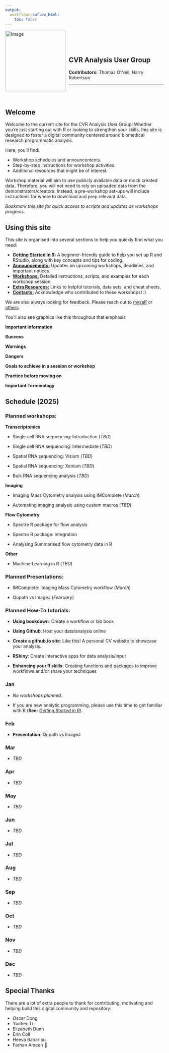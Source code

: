 ```yaml
---
output:
  workflowr::wflow_html:
    toc: false
---
```


<!---
To do:

- add archive? 

<--->

<div style="text-align: left;">
  <img src="assets/logo/logo.png" alt="Image" style="width: 2in; float: left; margin-right: 10px;">
  <div style="overflow: hidden; padding-top: 10%;">

## **CVR Analysis User Group**    
**Contributors:** Thomas O'Neil, Harry Robertson
<hr>
</div> 
<br>
 
## Welcome

Welcome to the current site for the CVR Analysis User Group! Whether you're just starting out with R or looking to strengthen your skills, this site is designed to foster a digital community centered around biomedical research programmatic analysis. 

Here, you'll find:

- Workshop schedules and announcements.
- Step-by-step instructions for workshop activities.
- Additional resources that might be of interest. 
 
Workshop material will aim to use publicly available data or mock created data. Therefore, you will not need to rely on uploaded data from the demonstrators/creators. Instead, a pre-workshop set-ups will include instructions for where to download and prep relevant data. 

<hint-text style="text-size:1.2em">*Bookmark this site for quick access to scripts and updates as workshops progress.*</hint-text>

<wimr> 

## Using this site

This site is organised into several sections to help you quickly find what you need:

- [**Getting Started in R:**](https://drthomasoneil.github.io/analysis-user-group/0_start.html) A beginner-friendly guide to help you set up R and RStudio, along with key concepts and tips for coding.
- [**Announcements:**](https://drthomasoneil.github.io/analysis-user-group/0_announcements.html) Updates on upcoming workshops, deadlines, and important notices.
- [**Workshops:**](https://drthomasoneil.github.io/analysis-user-group/0_workshops.html) Detailed instructions, scripts, and examples for each workshop session.
- [**Extra Resources:**](https://drthomasoneil.github.io/analysis-user-group/0_resources.html) Links to helpful tutorials, data sets, and cheat sheets. 
- [**Contacts:**](https://drthomasoneil.github.io/analysis-user-group/0_contacts.html) Acknowledge who contributed to these workshops! :) 

We are also always looking for feedback. Please reach out to [myself](thomas.oneil@sydney.edu.au) or [others](https://drthomasoneil.github.io/analysis-user-group/0_contacts.html).

You'll also see graphics like this throughout that emphasis 

<div class="hint-info">
**Important information**
</div>
<div class="hint-success">
**Success**
</div>
<div class="hint-warning">
**Warnings**
</div>
<div class="hint-danger">
**Dangers**
</div>
<div class="hint-goals">
**Goals to achieve in a session or workshop**
</div>
<div class="hint-practice">
**Practice before moving on**
</div>
<div class="hint-terminology">
**Important Terminology**
</div>


<wimr>

## Schedule (2025)

### **Planned workshops:**

**Transcriptomics**

- Single cell RNA sequencing: Introduction (*TBD*)

- Single cell RNA sequencing: Intermediate (*TBD*)

- Spatial RNA sequencing: Visium (*TBD*)

- Spatial RNA sequencing: Xenium (*TBD*)

- Bulk RNA sequencing analysis (*TBD*)

**Imaging**

- Imaging Mass Cytometry analysis using IMComplete (*March*)

- Automating imaging analysis using custom macros (*TBD*)

**Flow Cytometry**

- Spectre R package for flow analysis

- Spectre R package: Integration

- Analysing Summarised flow cytometry data in R

**Other**

- Machine Learning in R (*TBD*)

### **Planned Presentations:**

- IMComplete: Imaging Mass Cytometry workflow (*March*)

- Qupath vs ImageJ (*February*)

### **Planned How-To tutorials:**

- **Using bookdown**: Create a workflow or lab book

- **Using Github**: Host your data/analysis online

- **Create a github.io site**: Like this! A personal CV website to showcase your analysis.

- **RShiny**: Create interactive apps for data analysis/input

- **Enhancing your R skills**: Creating functions and packages to improve workflows and/or share your techniques



<div class="tab-content">

### Jan

- *No workshops planned*. 

- If you are new analytic programming, please use this time to get familiar with R (**See:** [*Getting Started in R*](https://drthomasoneil.github.io/analysis-user-group/0_start.html)).

### Feb

- **Presentation**: Qupath vs ImageJ

### Mar

- *TBD*

### Apr

- *TBD*

### May

- *TBD*

### Jun

- *TBD*

### Jul

- *TBD*

### Aug

- *TBD*

### Sep

- *TBD*

### Oct

- *TBD*

### Nov

- *TBD*

### Dec

- *TBD*

</div>

<wimr>

## Special Thanks

There are a lot of extra people to thank for contributing, motivating and helping build this digital community and repository:

- Oscar Dong
- Yuchen Li
- Elizabeth Dunn
- Erin Coll
- Heeva Baharlou
- Farhan Ameen 🌟











